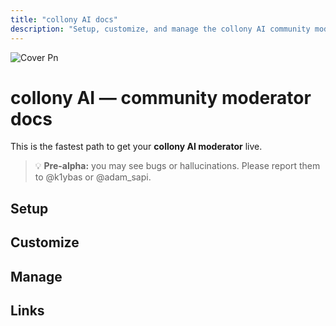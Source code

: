 ```yaml
---
title: "collony AI docs"
description: "Setup, customize, and manage the collony AI community moderator for Telegram & Discord."
---
```


![Cover Pn](/public/cover.png)

# collony AI — community moderator docs

This is the fastest path to get your **collony AI moderator** live.

> 💡 **Pre-alpha:** you may see bugs or hallucinations. Please report them to @k1ybas or @adam_sapi.

## Setup

<Columns cols={2}>
  <Card title="🏎️ Before you start" href="pages/before-you-start">
    
  </Card>
  <Card title="🔩 Prepare your Telegram group" href="/prepare-your-telegram-group">
    
  </Card>
  <Card title="🔎 Find collony AI on Telegram" href="/find-collony-ai-on-telegram">
    
  </Card>
  <Card title="💌 Add collony to your group" href="/add-collony-to-your-group">
    
  </Card>
</Columns>

## Customize

<Columns cols={2}>
  <Card title="🏗️ In-bot setup menu" href="/in-bot-setup-menu">
    
  </Card>
  <Card title="✏️ Add project description" href="/add-project-description">
    
  </Card>
  <Card title="📚 Add knowledge base" href="/add-project-knowledge-base">
    
  </Card>
  <Card title="⛏️ Set moderation rules" href="/set-community-moderation-rules">
    
  </Card>
  <Card title="🧠 Set moderator personality" href="/set-community-mod-personality">
    
  </Card>
</Columns>

## Manage

<Columns cols={2}>
  <Card title="🫂 Manage admins & moderators" href="/manage-admins-and-moderators">
    
  </Card>
  <Card title="⚙️ Admin dashboard chat" href="/setup-the-admin-dashboard-chat">
    
  </Card>
</Columns>

## Links

<Columns cols={2}>
  <Card title="✈️ Telegram" href="https://t.me/collonyai">
    
  </Card>
  <Card title="𝕏 X (Twitter)" href="https://x.com/collonyai">
    
  </Card>
  <Card title="💼 LinkedIn" href="https://www.linkedin.com/company/collony">
    
  </Card>
  <Card title="🌐 Website" href="https://collony.ai">
    
  </Card>
</Columns>